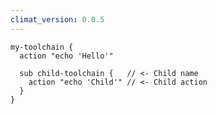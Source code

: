 ```yaml
---
climat_version: 0.0.5
---
```

```clidsl title="toolchain.cli"
my-toolchain {
  action "echo 'Hello'"

  sub child-toolchain {   // <- Child name
    action "echo 'Child'" // <- Child action
  }
}
```